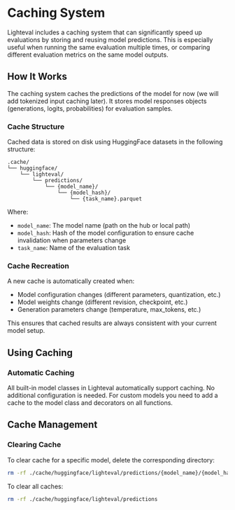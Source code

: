 # Caching System

Lighteval includes a caching system that can significantly speed up evaluations by storing and reusing model predictions.
This is especially useful when running the same evaluation multiple times, or comparing different evaluation metrics on the same model outputs.

## How It Works

The caching system caches the predictions of the model for now (we will add tokenized input caching later).
It stores model responses objects (generations, logits, probabilities) for evaluation samples.

### Cache Structure

Cached data is stored on disk using HuggingFace datasets in the following structure:

```
.cache/
└── huggingface/
    └── lighteval/
        └── predictions/
            └── {model_name}/
                └── {model_hash}/
                    └── {task_name}.parquet
```

Where:
- `model_name`: The model name (path on the hub or local path)
- `model_hash`: Hash of the model configuration to ensure cache invalidation when parameters change
- `task_name`: Name of the evaluation task

### Cache Recreation

A new cache is automatically created when:
- Model configuration changes (different parameters, quantization, etc.)
- Model weights change (different revision, checkpoint, etc.)
- Generation parameters change (temperature, max_tokens, etc.)

This ensures that cached results are always consistent with your current model setup.

## Using Caching

### Automatic Caching

All built-in model classes in Lighteval automatically support caching. No additional configuration is needed.
For custom models you need to add a cache to the model class and decorators on all functions.

## Cache Management

### Clearing Cache

To clear cache for a specific model, delete the corresponding directory:

```bash
rm -rf ./cache/huggingface/lighteval/predictions/{model_name}/{model_hash}/
```

To clear all caches:

```bash
rm -rf ./cache/huggingface/lighteval/predictions
```
